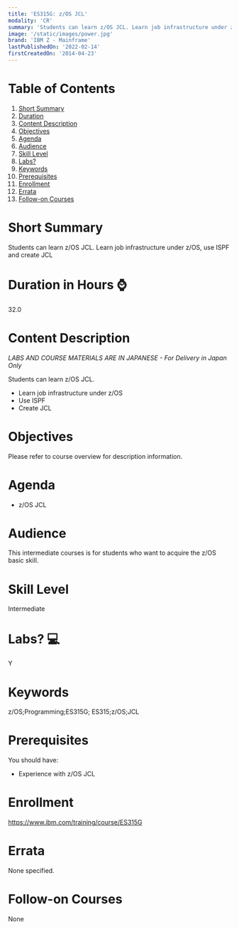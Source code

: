 ```yaml
---
title: 'ES315G: z/OS JCL'
modality: 'CR'
summary: 'Students can learn z/OS JCL. Learn job infrastructure under z/OS, use ISPF and create JCL'
image: '/static/images/power.jpg'
brand: 'IBM Z - Mainframe'
lastPublishedOn: '2022-02-14'
firstCreatedOn: '2014-04-23'
---
```

# Table of Contents
1.  [Short Summary](#short-summary)
2.  [Duration](#duration-in-hours-)
3.  [Content Description](#content-description)
4.  [Objectives](#objectives)
5.  [Agenda](#agenda)
6.  [Audience](#audience)
7.  [Skill Level](#skill-level)
8.  [Labs?](#labs-)
9.  [Keywords](#keywords)
10. [Prerequisites](#prerequisites)
11. [Enrollment](#enrollment)
12. [Errata](#errata)
13. [Follow-on Courses](#follow-on-courses)

# Short Summary
Students can learn z/OS JCL. Learn job infrastructure under z/OS, use ISPF and create JCL

# Duration in Hours ⌚
32.0

# Content Description
*LABS AND COURSE MATERIALS ARE IN JAPANESE - For Delivery in Japan Only*


Students can learn z/OS JCL.


* Learn job infrastructure under z/OS
* Use ISPF
* Create JCL


# Objectives
Please refer to course overview for description information.



# Agenda
* z/OS JCL


# Audience
This intermediate courses is for students who want to acquire the z/OS basic skill.



# Skill Level
Intermediate        

# Labs? 💻
Y

# Keywords
z/OS;Programming;ES315G; ES315;z/OS;JCL

# Prerequisites
You should have:


* Experience with z/OS JCL


# Enrollment
https://www.ibm.com/training/course/ES315G

# Errata
None specified.

# Follow-on Courses
None


